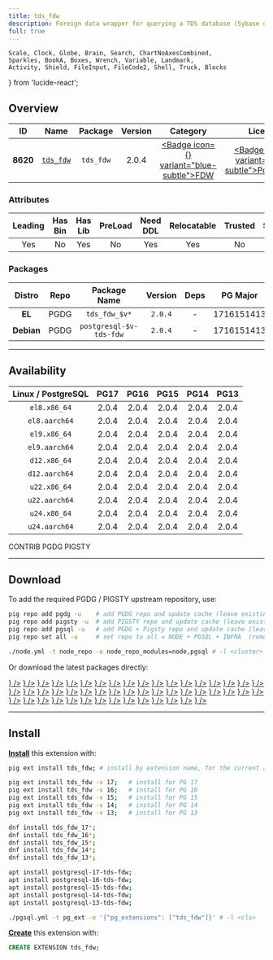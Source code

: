 ```yaml
---
title: tds_fdw
description: Foreign data wrapper for querying a TDS database (Sybase or Microsoft SQL Server)
full: true
---
```


    Scale, Clock, Globe, Brain, Search, ChartNoAxesCombined,
    Sparkles, BookA, Boxes, Wrench, Variable, Landmark,
    Activity, Shield, FileInput, FileCode2, Shell, Truck, Blocks
} from 'lucide-react';

## Overview

| <TooltipIconButton tooltip="Extension unique identifier" side="top">ID</TooltipIconButton> | <TooltipIconButton tooltip="Extension name" side="top">Name</TooltipIconButton> | <TooltipIconButton tooltip="Package name for installation" side="top">Package</TooltipIconButton> | <TooltipIconButton tooltip="Latest available extension version" side="top">Version</TooltipIconButton> | <TooltipIconButton tooltip="Extension category" side="top">Category</TooltipIconButton> | <TooltipIconButton tooltip="Open source license" side="top">License</TooltipIconButton> | <TooltipIconButton tooltip="Programming language" side="top">Lang</TooltipIconButton> |
|:--------:|:--------:|:----------:|:--------------:|:---------------------------------------:|:------------------------------------------------------:|:----:|
| **8620** | [`tds_fdw`](https://github.com/tds-fdw/tds_fdw) | `tds_fdw` | 2.0.4 | <a href="/ext/fdw" className="no-underline"><Badge icon={<FileInput />} variant="blue-subtle">FDW</Badge></a> | <a href="/ext/list/license#postgresql" className="no-underline"><Badge icon={<Scale />} variant="blue-subtle">PostgreSQL</Badge></a> | <a href="/ext/list/lang#c"><Badge icon={<FileCode2 />} variant="blue-subtle">C</Badge></a> |

### Attributes

| <TooltipIconButton tooltip="The Primary Leading extension in the Package" side="top">Leading</TooltipIconButton> | <TooltipIconButton tooltip="Contains binary utils" side="top">Has Bin</TooltipIconButton> | <TooltipIconButton tooltip="Contains .so shared library files" side="top">Has Lib</TooltipIconButton> | <TooltipIconButton tooltip="Requires preloading via shared_preload_libraries" side="top">PreLoad</TooltipIconButton> | <TooltipIconButton tooltip="Requires CREATE EXTENSION DDL command" side="top">Need DDL</TooltipIconButton> | <TooltipIconButton tooltip="Can be installed in any schema" side="top">Relocatable</TooltipIconButton> | <TooltipIconButton tooltip="Can be created by non-superuser" side="top">Trusted</TooltipIconButton> | <TooltipIconButton tooltip="Schemas used by this extension" side="top">Schemas</TooltipIconButton> |
|:-------:|:-------:|:-------:|:-------:|:--------:|:-----------:|:-------:|:-------:|
| Yes | No | Yes | No | Yes | Yes | No | - |

### Packages

| <TooltipIconButton tooltip="Linux distribution family, EL or Debian" side="top">Distro</TooltipIconButton> | <TooltipIconButton tooltip="Package repository" side="top">Repo</TooltipIconButton> | <TooltipIconButton tooltip="The RPM/DEB Package Name Pattern (replace $v with real pg major)" side="top">Package Name</TooltipIconButton> | <TooltipIconButton tooltip="Latest package version" side="top">Version</TooltipIconButton> | <TooltipIconButton tooltip="RPM/DEB Package dependencies" side="top">Deps</TooltipIconButton> | <TooltipIconButton tooltip="Available in these PostgreSQL Major Versions" side="top">PG Major</TooltipIconButton> |
|:----------:|:--------:|:------------------------:|:-----------:|:------------:|:------------------:|
|   **EL**   | <Badge variant="blue-subtle"><span className="font-bold">PGDG</span></Badge> | `tds_fdw_$v*` | `2.0.4` | - | <Badge variant="green-subtle">17</Badge><Badge variant="green-subtle">16</Badge><Badge variant="green-subtle">15</Badge><Badge variant="green-subtle">14</Badge><Badge variant="green-subtle">13</Badge> |
| **Debian** | <Badge variant="blue-subtle"><span className="font-bold">PGDG</span></Badge> | `postgresql-$v-tds-fdw` | `2.0.4` | - | <Badge variant="green-subtle">17</Badge><Badge variant="green-subtle">16</Badge><Badge variant="green-subtle">15</Badge><Badge variant="green-subtle">14</Badge><Badge variant="green-subtle">13</Badge> |



------

## Availability

| <TooltipIconButton tooltip="Linux Distro Arch / PostgreSQL Major Version" side="top">Linux / PostgreSQL </TooltipIconButton> | **PG17** | **PG16** | **PG15** | **PG14** | **PG13** |
|:-----:|:-----:|:-----:|:-----:|:-----:|:-----:|
| `el8.x86_64` | <Badge variant="blue-subtle">2.0.4</Badge> | <Badge variant="blue-subtle">2.0.4</Badge> | <Badge variant="blue-subtle">2.0.4</Badge> | <Badge variant="blue-subtle">2.0.4</Badge> | <Badge variant="blue-subtle">2.0.4</Badge> |
| `el8.aarch64` | <Badge variant="blue-subtle">2.0.4</Badge> | <Badge variant="blue-subtle">2.0.4</Badge> | <Badge variant="blue-subtle">2.0.4</Badge> | <Badge variant="blue-subtle">2.0.4</Badge> | <Badge variant="blue-subtle">2.0.4</Badge> |
| `el9.x86_64` | <Badge variant="blue-subtle">2.0.4</Badge> | <Badge variant="blue-subtle">2.0.4</Badge> | <Badge variant="blue-subtle">2.0.4</Badge> | <Badge variant="blue-subtle">2.0.4</Badge> | <Badge variant="blue-subtle">2.0.4</Badge> |
| `el9.aarch64` | <Badge variant="blue-subtle">2.0.4</Badge> | <Badge variant="blue-subtle">2.0.4</Badge> | <Badge variant="blue-subtle">2.0.4</Badge> | <Badge variant="blue-subtle">2.0.4</Badge> | <Badge variant="blue-subtle">2.0.4</Badge> |
| `d12.x86_64` | <Badge variant="blue-subtle">2.0.4</Badge> | <Badge variant="blue-subtle">2.0.4</Badge> | <Badge variant="blue-subtle">2.0.4</Badge> | <Badge variant="blue-subtle">2.0.4</Badge> | <Badge variant="blue-subtle">2.0.4</Badge> |
| `d12.aarch64` | <Badge variant="blue-subtle">2.0.4</Badge> | <Badge variant="blue-subtle">2.0.4</Badge> | <Badge variant="blue-subtle">2.0.4</Badge> | <Badge variant="blue-subtle">2.0.4</Badge> | <Badge variant="blue-subtle">2.0.4</Badge> |
| `u22.x86_64` | <Badge variant="blue-subtle">2.0.4</Badge> | <Badge variant="blue-subtle">2.0.4</Badge> | <Badge variant="blue-subtle">2.0.4</Badge> | <Badge variant="blue-subtle">2.0.4</Badge> | <Badge variant="blue-subtle">2.0.4</Badge> |
| `u22.aarch64` | <Badge variant="blue-subtle">2.0.4</Badge> | <Badge variant="blue-subtle">2.0.4</Badge> | <Badge variant="blue-subtle">2.0.4</Badge> | <Badge variant="blue-subtle">2.0.4</Badge> | <Badge variant="blue-subtle">2.0.4</Badge> |
| `u24.x86_64` | <Badge variant="blue-subtle">2.0.4</Badge> | <Badge variant="blue-subtle">2.0.4</Badge> | <Badge variant="blue-subtle">2.0.4</Badge> | <Badge variant="blue-subtle">2.0.4</Badge> | <Badge variant="blue-subtle">2.0.4</Badge> |
| `u24.aarch64` | <Badge variant="blue-subtle">2.0.4</Badge> | <Badge variant="blue-subtle">2.0.4</Badge> | <Badge variant="blue-subtle">2.0.4</Badge> | <Badge variant="blue-subtle">2.0.4</Badge> | <Badge variant="blue-subtle">2.0.4</Badge> |

<Badge variant="green-subtle"><span className="font-black">CONTRIB</span></Badge> <Badge variant="blue-subtle"><span className="font-black">PGDG</span></Badge> <Badge variant="amber-subtle"><span className="font-black">PIGSTY</span></Badge>

------

## Download

To add the required PGDG / PIGSTY upstream repository, use:

```bash tab="pig"
pig repo add pgdg -u    # add PGDG repo and update cache (leave existing repos)
pig repo add pigsty -u  # add PIGSTY repo and update cache (leave existing repos)
pig repo add pgsql -u   # add PGDG + Pigsty repo and update cache (leave existing repos)
pig repo set all -u     # set repo to all = NODE + PGSQL + INFRA  (remove existing repos)
```
```bash tab="pigsty"
./node.yml -t node_repo -e node_repo_modules=node,pgsql # -l <cluster>
```

Or download the latest packages directly:

<Files>
    <Folder name="el8.x86_64">
        <a href="https://download.postgresql.org/pub/repos/yum/17/redhat/rhel-8-x86_64/tds_fdw_17-2.0.4-1PGDG.rhel8.x86_64.rpm"><File name="tds_fdw_17-2.0.4-1PGDG.rhel8.x86_64.rpm" icon={<Package className="text-emerald-500" />} /></a>
        <a href="https://download.postgresql.org/pub/repos/yum/16/redhat/rhel-8-x86_64/tds_fdw_16-2.0.4-1PGDG.rhel8.x86_64.rpm"><File name="tds_fdw_16-2.0.4-1PGDG.rhel8.x86_64.rpm" icon={<Package className="text-emerald-500" />} /></a>
        <a href="https://download.postgresql.org/pub/repos/yum/15/redhat/rhel-8-x86_64/tds_fdw_15-2.0.4-1PGDG.rhel8.x86_64.rpm"><File name="tds_fdw_15-2.0.4-1PGDG.rhel8.x86_64.rpm" icon={<Package className="text-emerald-500" />} /></a>
        <a href="https://download.postgresql.org/pub/repos/yum/14/redhat/rhel-8-x86_64/tds_fdw_14-2.0.4-1PGDG.rhel8.x86_64.rpm"><File name="tds_fdw_14-2.0.4-1PGDG.rhel8.x86_64.rpm" icon={<Package className="text-emerald-500" />} /></a>
        <a href="https://download.postgresql.org/pub/repos/yum/13/redhat/rhel-8-x86_64/tds_fdw_13-2.0.4-1PGDG.rhel8.x86_64.rpm"><File name="tds_fdw_13-2.0.4-1PGDG.rhel8.x86_64.rpm" icon={<Package className="text-emerald-500" />} /></a>
    </Folder>
    <Folder name="el8.aarch64">
        <a href="https://download.postgresql.org/pub/repos/yum/17/redhat/rhel-8-aarch64/tds_fdw_17-2.0.4-1PGDG.rhel8.aarch64.rpm"><File name="tds_fdw_17-2.0.4-1PGDG.rhel8.aarch64.rpm" icon={<Package className="text-orange-500" />} /></a>
        <a href="https://download.postgresql.org/pub/repos/yum/16/redhat/rhel-8-aarch64/tds_fdw_16-2.0.4-1PGDG.rhel8.aarch64.rpm"><File name="tds_fdw_16-2.0.4-1PGDG.rhel8.aarch64.rpm" icon={<Package className="text-orange-500" />} /></a>
        <a href="https://download.postgresql.org/pub/repos/yum/15/redhat/rhel-8-aarch64/tds_fdw_15-2.0.4-1PGDG.rhel8.aarch64.rpm"><File name="tds_fdw_15-2.0.4-1PGDG.rhel8.aarch64.rpm" icon={<Package className="text-orange-500" />} /></a>
        <a href="https://download.postgresql.org/pub/repos/yum/14/redhat/rhel-8-aarch64/tds_fdw_14-2.0.4-1PGDG.rhel8.aarch64.rpm"><File name="tds_fdw_14-2.0.4-1PGDG.rhel8.aarch64.rpm" icon={<Package className="text-orange-500" />} /></a>
        <a href="https://download.postgresql.org/pub/repos/yum/13/redhat/rhel-8-aarch64/tds_fdw_13-2.0.4-1PGDG.rhel8.aarch64.rpm"><File name="tds_fdw_13-2.0.4-1PGDG.rhel8.aarch64.rpm" icon={<Package className="text-orange-500" />} /></a>
    </Folder>
    <Folder name="el9.x86_64">
        <a href="https://download.postgresql.org/pub/repos/yum/17/redhat/rhel-9-x86_64/tds_fdw_17-2.0.4-1PGDG.rhel9.x86_64.rpm"><File name="tds_fdw_17-2.0.4-1PGDG.rhel9.x86_64.rpm" icon={<Package className="text-emerald-500" />} /></a>
        <a href="https://download.postgresql.org/pub/repos/yum/16/redhat/rhel-9-x86_64/tds_fdw_16-2.0.4-1PGDG.rhel9.x86_64.rpm"><File name="tds_fdw_16-2.0.4-1PGDG.rhel9.x86_64.rpm" icon={<Package className="text-emerald-500" />} /></a>
        <a href="https://download.postgresql.org/pub/repos/yum/15/redhat/rhel-9-x86_64/tds_fdw_15-2.0.4-1PGDG.rhel9.x86_64.rpm"><File name="tds_fdw_15-2.0.4-1PGDG.rhel9.x86_64.rpm" icon={<Package className="text-emerald-500" />} /></a>
        <a href="https://download.postgresql.org/pub/repos/yum/14/redhat/rhel-9-x86_64/tds_fdw_14-2.0.4-1PGDG.rhel9.x86_64.rpm"><File name="tds_fdw_14-2.0.4-1PGDG.rhel9.x86_64.rpm" icon={<Package className="text-emerald-500" />} /></a>
        <a href="https://download.postgresql.org/pub/repos/yum/13/redhat/rhel-9-x86_64/tds_fdw_13-2.0.4-1PGDG.rhel9.x86_64.rpm"><File name="tds_fdw_13-2.0.4-1PGDG.rhel9.x86_64.rpm" icon={<Package className="text-emerald-500" />} /></a>
    </Folder>
    <Folder name="el9.aarch64">
        <a href="https://download.postgresql.org/pub/repos/yum/17/redhat/rhel-9-aarch64/tds_fdw_17-2.0.4-1PGDG.rhel9.aarch64.rpm"><File name="tds_fdw_17-2.0.4-1PGDG.rhel9.aarch64.rpm" icon={<Package className="text-orange-500" />} /></a>
        <a href="https://download.postgresql.org/pub/repos/yum/16/redhat/rhel-9-aarch64/tds_fdw_16-2.0.4-1PGDG.rhel9.aarch64.rpm"><File name="tds_fdw_16-2.0.4-1PGDG.rhel9.aarch64.rpm" icon={<Package className="text-orange-500" />} /></a>
        <a href="https://download.postgresql.org/pub/repos/yum/15/redhat/rhel-9-aarch64/tds_fdw_15-2.0.4-1PGDG.rhel9.aarch64.rpm"><File name="tds_fdw_15-2.0.4-1PGDG.rhel9.aarch64.rpm" icon={<Package className="text-orange-500" />} /></a>
        <a href="https://download.postgresql.org/pub/repos/yum/14/redhat/rhel-9-aarch64/tds_fdw_14-2.0.4-1PGDG.rhel9.aarch64.rpm"><File name="tds_fdw_14-2.0.4-1PGDG.rhel9.aarch64.rpm" icon={<Package className="text-orange-500" />} /></a>
        <a href="https://download.postgresql.org/pub/repos/yum/13/redhat/rhel-9-aarch64/tds_fdw_13-2.0.4-1PGDG.rhel9.aarch64.rpm"><File name="tds_fdw_13-2.0.4-1PGDG.rhel9.aarch64.rpm" icon={<Package className="text-orange-500" />} /></a>
    </Folder>
    <Folder name="d12.x86_64">
        <a href="https://apt.postgresql.org/pub/repos/apt/pool/main/t/tds-fdw/postgresql-17-tds-fdw_2.0.4-1.pgdg120+1_arm64.deb"><File name="postgresql-17-tds-fdw_2.0.4-1.pgdg120+1_arm64.deb" icon={<Box className="text-emerald-500" />} /></a>
        <a href="https://apt.postgresql.org/pub/repos/apt/pool/main/t/tds-fdw/postgresql-16-tds-fdw_2.0.4-1.pgdg120+1_arm64.deb"><File name="postgresql-16-tds-fdw_2.0.4-1.pgdg120+1_arm64.deb" icon={<Box className="text-emerald-500" />} /></a>
        <a href="https://apt.postgresql.org/pub/repos/apt/pool/main/t/tds-fdw/postgresql-15-tds-fdw_2.0.4-1.pgdg120+1_arm64.deb"><File name="postgresql-15-tds-fdw_2.0.4-1.pgdg120+1_arm64.deb" icon={<Box className="text-emerald-500" />} /></a>
        <a href="https://apt.postgresql.org/pub/repos/apt/pool/main/t/tds-fdw/postgresql-14-tds-fdw_2.0.4-1.pgdg120+1_arm64.deb"><File name="postgresql-14-tds-fdw_2.0.4-1.pgdg120+1_arm64.deb" icon={<Box className="text-emerald-500" />} /></a>
        <a href="https://apt.postgresql.org/pub/repos/apt/pool/main/t/tds-fdw/postgresql-13-tds-fdw_2.0.4-1.pgdg120+1_arm64.deb"><File name="postgresql-13-tds-fdw_2.0.4-1.pgdg120+1_arm64.deb" icon={<Box className="text-emerald-500" />} /></a>
    </Folder>
    <Folder name="d12.aarch64">
        <a href="https://apt.postgresql.org/pub/repos/apt/pool/main/t/tds-fdw/postgresql-17-tds-fdw_2.0.4-1.pgdg120+1_amd64.deb"><File name="postgresql-17-tds-fdw_2.0.4-1.pgdg120+1_amd64.deb" icon={<Box className="text-orange-500" />} /></a>
        <a href="https://apt.postgresql.org/pub/repos/apt/pool/main/t/tds-fdw/postgresql-16-tds-fdw_2.0.4-1.pgdg120+1_amd64.deb"><File name="postgresql-16-tds-fdw_2.0.4-1.pgdg120+1_amd64.deb" icon={<Box className="text-orange-500" />} /></a>
        <a href="https://apt.postgresql.org/pub/repos/apt/pool/main/t/tds-fdw/postgresql-15-tds-fdw_2.0.4-1.pgdg120+1_amd64.deb"><File name="postgresql-15-tds-fdw_2.0.4-1.pgdg120+1_amd64.deb" icon={<Box className="text-orange-500" />} /></a>
        <a href="https://apt.postgresql.org/pub/repos/apt/pool/main/t/tds-fdw/postgresql-14-tds-fdw_2.0.4-1.pgdg120+1_amd64.deb"><File name="postgresql-14-tds-fdw_2.0.4-1.pgdg120+1_amd64.deb" icon={<Box className="text-orange-500" />} /></a>
        <a href="https://apt.postgresql.org/pub/repos/apt/pool/main/t/tds-fdw/postgresql-13-tds-fdw_2.0.4-1.pgdg120+1_amd64.deb"><File name="postgresql-13-tds-fdw_2.0.4-1.pgdg120+1_amd64.deb" icon={<Box className="text-orange-500" />} /></a>
    </Folder>
    <Folder name="u22.x86_64">
        <a href="https://apt.postgresql.org/pub/repos/apt/pool/main/t/tds-fdw/postgresql-17-tds-fdw_2.0.4-1.pgdg22.04+1_amd64.deb"><File name="postgresql-17-tds-fdw_2.0.4-1.pgdg22.04+1_amd64.deb" icon={<Box className="text-emerald-500" />} /></a>
        <a href="https://apt.postgresql.org/pub/repos/apt/pool/main/t/tds-fdw/postgresql-16-tds-fdw_2.0.4-1.pgdg22.04+1_amd64.deb"><File name="postgresql-16-tds-fdw_2.0.4-1.pgdg22.04+1_amd64.deb" icon={<Box className="text-emerald-500" />} /></a>
        <a href="https://apt.postgresql.org/pub/repos/apt/pool/main/t/tds-fdw/postgresql-15-tds-fdw_2.0.4-1.pgdg22.04+1_amd64.deb"><File name="postgresql-15-tds-fdw_2.0.4-1.pgdg22.04+1_amd64.deb" icon={<Box className="text-emerald-500" />} /></a>
        <a href="https://apt.postgresql.org/pub/repos/apt/pool/main/t/tds-fdw/postgresql-14-tds-fdw_2.0.4-1.pgdg22.04+1_amd64.deb"><File name="postgresql-14-tds-fdw_2.0.4-1.pgdg22.04+1_amd64.deb" icon={<Box className="text-emerald-500" />} /></a>
        <a href="https://apt.postgresql.org/pub/repos/apt/pool/main/t/tds-fdw/postgresql-13-tds-fdw_2.0.4-1.pgdg22.04+1_amd64.deb"><File name="postgresql-13-tds-fdw_2.0.4-1.pgdg22.04+1_amd64.deb" icon={<Box className="text-emerald-500" />} /></a>
    </Folder>
    <Folder name="u22.aarch64">
        <a href="https://apt.postgresql.org/pub/repos/apt/pool/main/t/tds-fdw/postgresql-17-tds-fdw_2.0.4-1.pgdg22.04+1_arm64.deb"><File name="postgresql-17-tds-fdw_2.0.4-1.pgdg22.04+1_arm64.deb" icon={<Box className="text-orange-500" />} /></a>
        <a href="https://apt.postgresql.org/pub/repos/apt/pool/main/t/tds-fdw/postgresql-16-tds-fdw_2.0.4-1.pgdg22.04+1_arm64.deb"><File name="postgresql-16-tds-fdw_2.0.4-1.pgdg22.04+1_arm64.deb" icon={<Box className="text-orange-500" />} /></a>
        <a href="https://apt.postgresql.org/pub/repos/apt/pool/main/t/tds-fdw/postgresql-15-tds-fdw_2.0.4-1.pgdg22.04+1_arm64.deb"><File name="postgresql-15-tds-fdw_2.0.4-1.pgdg22.04+1_arm64.deb" icon={<Box className="text-orange-500" />} /></a>
        <a href="https://apt.postgresql.org/pub/repos/apt/pool/main/t/tds-fdw/postgresql-14-tds-fdw_2.0.4-1.pgdg22.04+1_arm64.deb"><File name="postgresql-14-tds-fdw_2.0.4-1.pgdg22.04+1_arm64.deb" icon={<Box className="text-orange-500" />} /></a>
        <a href="https://apt.postgresql.org/pub/repos/apt/pool/main/t/tds-fdw/postgresql-13-tds-fdw_2.0.4-1.pgdg22.04+1_arm64.deb"><File name="postgresql-13-tds-fdw_2.0.4-1.pgdg22.04+1_arm64.deb" icon={<Box className="text-orange-500" />} /></a>
    </Folder>
    <Folder name="u24.x86_64">
        <a href="https://apt.postgresql.org/pub/repos/apt/pool/main/t/tds-fdw/postgresql-17-tds-fdw_2.0.4-1.pgdg24.04+1_amd64.deb"><File name="postgresql-17-tds-fdw_2.0.4-1.pgdg24.04+1_amd64.deb" icon={<Box className="text-emerald-500" />} /></a>
        <a href="https://apt.postgresql.org/pub/repos/apt/pool/main/t/tds-fdw/postgresql-16-tds-fdw_2.0.4-1.pgdg24.04+1_amd64.deb"><File name="postgresql-16-tds-fdw_2.0.4-1.pgdg24.04+1_amd64.deb" icon={<Box className="text-emerald-500" />} /></a>
        <a href="https://apt.postgresql.org/pub/repos/apt/pool/main/t/tds-fdw/postgresql-15-tds-fdw_2.0.4-1.pgdg24.04+1_amd64.deb"><File name="postgresql-15-tds-fdw_2.0.4-1.pgdg24.04+1_amd64.deb" icon={<Box className="text-emerald-500" />} /></a>
        <a href="https://apt.postgresql.org/pub/repos/apt/pool/main/t/tds-fdw/postgresql-14-tds-fdw_2.0.4-1.pgdg24.04+1_amd64.deb"><File name="postgresql-14-tds-fdw_2.0.4-1.pgdg24.04+1_amd64.deb" icon={<Box className="text-emerald-500" />} /></a>
        <a href="https://apt.postgresql.org/pub/repos/apt/pool/main/t/tds-fdw/postgresql-13-tds-fdw_2.0.4-1.pgdg24.04+1_amd64.deb"><File name="postgresql-13-tds-fdw_2.0.4-1.pgdg24.04+1_amd64.deb" icon={<Box className="text-emerald-500" />} /></a>
    </Folder>
    <Folder name="u24.aarch64">
        <a href="https://apt.postgresql.org/pub/repos/apt/pool/main/t/tds-fdw/postgresql-17-tds-fdw_2.0.4-1.pgdg24.04+1_arm64.deb"><File name="postgresql-17-tds-fdw_2.0.4-1.pgdg24.04+1_arm64.deb" icon={<Box className="text-orange-500" />} /></a>
        <a href="https://apt.postgresql.org/pub/repos/apt/pool/main/t/tds-fdw/postgresql-16-tds-fdw_2.0.4-1.pgdg24.04+1_arm64.deb"><File name="postgresql-16-tds-fdw_2.0.4-1.pgdg24.04+1_arm64.deb" icon={<Box className="text-orange-500" />} /></a>
        <a href="https://apt.postgresql.org/pub/repos/apt/pool/main/t/tds-fdw/postgresql-15-tds-fdw_2.0.4-1.pgdg24.04+1_arm64.deb"><File name="postgresql-15-tds-fdw_2.0.4-1.pgdg24.04+1_arm64.deb" icon={<Box className="text-orange-500" />} /></a>
        <a href="https://apt.postgresql.org/pub/repos/apt/pool/main/t/tds-fdw/postgresql-14-tds-fdw_2.0.4-1.pgdg24.04+1_arm64.deb"><File name="postgresql-14-tds-fdw_2.0.4-1.pgdg24.04+1_arm64.deb" icon={<Box className="text-orange-500" />} /></a>
        <a href="https://apt.postgresql.org/pub/repos/apt/pool/main/t/tds-fdw/postgresql-13-tds-fdw_2.0.4-1.pgdg24.04+1_arm64.deb"><File name="postgresql-13-tds-fdw_2.0.4-1.pgdg24.04+1_arm64.deb" icon={<Box className="text-orange-500" />} /></a>
    </Folder>
</Files>

------

## Install

[**Install**](/docs/pgsql/ext/install) this extension with:

```bash tab="pig"
pig ext install tds_fdw; # install by extension name, for the current active PG version

pig ext install tds_fdw -v 17;   # install for PG 17
pig ext install tds_fdw -v 16;   # install for PG 16
pig ext install tds_fdw -v 15;   # install for PG 15
pig ext install tds_fdw -v 14;   # install for PG 14
pig ext install tds_fdw -v 13;   # install for PG 13
```
```bash tab="yum" 
dnf install tds_fdw_17*;
dnf install tds_fdw_16*;
dnf install tds_fdw_15*;
dnf install tds_fdw_14*;
dnf install tds_fdw_13*;
```
```bash tab="apt" 
apt install postgresql-17-tds-fdw;
apt install postgresql-16-tds-fdw;
apt install postgresql-15-tds-fdw;
apt install postgresql-14-tds-fdw;
apt install postgresql-13-tds-fdw;
```
```bash tab="ansible"
./pgsql.yml -t pg_ext -e '{"pg_extensions": ["tds_fdw"]}' # -l <cls>
```

[**Create**](/docs/pgsql/ext/create) this extension with:

```sql
CREATE EXTENSION tds_fdw;
```


